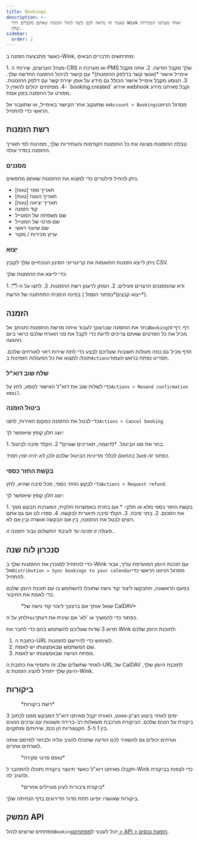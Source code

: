 ```yaml
---
title: Bookings
description: >-
  מאמר זה מראה לכם כיצד לנהל הזמנות שאתם מקבלים דרך Wink ואחד מערוצי המכירות
  שלה.
sidebar:
  order: 2
---
```


כאשר מתבצעת הזמנה ב-Wink, מתרחשים הדברים הבאים:

<Steps>
  1. מנהל הערוצים, שירותי ה-CRS או מערכת ה-PMS שלך מקבל הודעה.
  2. אתה מקבל אימייל אישור *(אנשי קשר בדלפק ההזמנות)* עם קישור לניהול ההזמנה החדשה שלך.
  3. הנוסע מקבל אימייל אישור הכולל גם מידע על אופן יצירת קשר עם דלפק ההזמנות.
  4. מפתחים יכולים להאזין ל- `booking.created` אירוע webhook וקבל מאיתנו מידע מפורט על ההזמנה בזמן אמת.
</Steps>


או שתעקוב אחר הקישור באימייל, או שתעבור אל`Account > Bookings`מסרגל הניווט הראשי כדי להתחיל.

## רשת הזמנות

טבלת ההזמנות מציגה את כל ההזמנות הקודמות והעתידיות שלך, ממוינות לפי תאריך ההזמנה בסדר עולה.

### מסננים

ניתן להחיל פילטרים כדי למצוא את ההזמנות שאתם מחפשים.

* תאריך ספר \[טווח]
* תאריך הגעה \[טווח]
* תאריך יציאה \[טווח]
* קוד הזמנה
* שם משפחה של המטייל
* שם פרטי של המטייל
* שם שיעור ראשי
* ערוץ מכירות / מקור

### יְצוּא

ניתן לייצא הזמנות התואמות את קריטריוני הסינון הנוכחיים שלך לקובץ CSV.

כדי לייצא את ההזמנות שלך:

<Steps>
  1. ודא שהמסננים הרצויים פעילים.
  2. המתן לרענון רשת ההזמנות.
  3. לחצו על ה-🗂️ (*ייצוא קבצים*כפתור הסמל ) בפינה הימנית התחתונה של הרשת.
</Steps>


## הזמנה

בחר את ההזמנה שברצונך לעבוד איתה מרשת ההזמנות ותנותב אל`Booking`דף. דף זה מכיל את כל הפרטים שאתם צריכים לדעת כדי לקבל את פני האורח שלכם כראוי ביום ההגעה.

הדף מכיל גם כמה פעולות חשובות שעליכם לבצע כדי לתת שירות ראוי לאורחים שלכם. תוכלו למצוא את כל הפעולות הזמינות ב`Actions`תפריט נפתח בראש העמוד.

### שלח שוב דוא"ל

כדי לשלוח שוב את דוא"ל האישור לנוסע, לחץ על`Actions > Resend confirmation email`.

### ביטול הזמנה

כדי לבטל את ההזמנה כמקום האירוח, לחצו`Actions > Cancel booking`.

יוצג חלון קופץ שיאפשר לך:

<Steps>
  1. בחר את סוג הביטול. *לדוגמה, תאריכים שגויים*
  2. הקלד סיבה לביטול.
</Steps>


*כפתור זה פועל בהתאם לכללי מדיניות הביטול שלכם ולכן לא יהיה זמין תמיד.*

### בקשת החזר כספי

כדי לבקש החזר כספי, מכל סיבה שהיא, לחץ`Actions > Request refund`.

יוצג חלון קופץ שיאפשר לך:

<Steps>
  1. בקשת החזר כספי מלא או חלקי.
     * אם בחרת באפשרות חלקית, המערכת תבקש ממך את הסכום.
  2. בחר סיבה.
  3. הקלד סיבה תיאורית לבקשה.
  4. ספרו לנו אם גם אתם רוצים לבטל את ההזמנה, בין אם הבקשה אושרה ובין אם לא.
</Steps>


*פעולה זו זמינה עד לעיבוד התשלום עבור הזמנה זו.*.

## סנכרון לוח שנה

כדי להתחיל לסנכרן את ההזמנות שלך ב-Wink עם תוכנת היומן המועדפת עליך, עבור אל`Distribution > Sync bookings to your calendar`מסרגל הניווט הראשי כדי להתחיל.

בפעם הראשונה, תתבקשו ליצור קוד גישה שתוכלו להשתמש בו עם תוכנת היומן שלכם כדי לאמת את החיבור.

<figure>
  <CloudinaryImage width="350" height="188" resize="scale" quality="best" alt="צור קוד גישה" src="academy/caldav-pass-code" errorImage="noimage_opaque_nyrtl0.png" />

  <figcaption>*שואל אותך אם ברצונך ליצור קוד גישה של CalDAV*</figcaption>
</figure>


לחץ על ה`Yes`כפתור כדי להמשיך או 'לא' אם שינית את דעתך.

תראו 3 שדות שעליכם להשתמש בהם כדי לחבר את Wink לתוכנת היומן שלכם:

1. כתובת ה-URL לשימוש כדי להירשם להזמנות.
2. שם המשתמש שבאמצעותו יש לאמת.
3. מפתח הגישה שבאמצעותו יש לאמת.

לאחר שתשלים שלב זה ותוסיף את כתובת ה-URL של CalDAV לתוכנת היומן שלך, היומן שלך יתחיל להציג הזמנות מ-Wink.

## ביקורות

<figure>
  <CloudinaryImage width="700" height="151" resize="scale" quality="best" alt="רשת סקירות" src="academy/reviews" errorImage="noimage_opaque_nyrtl0.png" />

  <figcaption>*רשת ביקורות*</figcaption>
</figure>


3 ימים לאחר ביצוע הצ'ק-אאוט, האורח יקבל מאיתנו דוא"ל המבקש ממנו לכתוב ביקורת על הנכס שלכם.
הביקורת מורכבת משאלות רב-ברירה פשוטות עם ערכים הנעים בין 1 ל-5. הקטגוריות הן נכס, שירותים ומתקנים.

אורחים יכולים גם להשאיר לכם הודעה שתוכלו להגיב עליה ולבחור לפרסם אותה לאורחים אחרים.

<figure>
  <CloudinaryImage width="700" height="421" resize="scale" quality="best" alt="אשר את הביקורת" src="academy/review-details" errorImage="noimage_opaque_nyrtl0.png" />

  <figcaption>*טופס פרטי סקירה*</figcaption>
</figure>


תקבלו מאיתנו דוא"ל כאשר תיווצר ביקורת ותוכלו להתחבר ל-Wink כדי לצפות בביקורת ולהגיב לה.

<figure>
  <CloudinaryImage width="350" height="355" resize="scale" quality="best" alt="סקירה ציבורית" src="academy/public-review" errorImage="noimage_opaque_nyrtl0.png" />

  <figcaption>*ביקורת ציבורית לעיון מטיילים אחרים*</figcaption>
</figure>


ביקורות שאושרו יופיעו תחת מדור הדירוגים בדף הנחיתה שלך.

## ממשק API

מפתחים שרוצים לנהל`Booking`יכול לעבור ל[מפתחים > API > הזמנת נכסים](/developers/apis/#property-booking-api).

